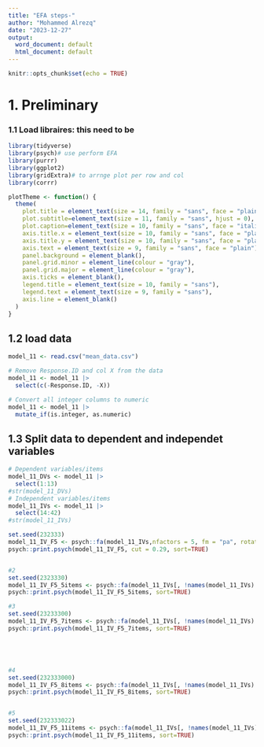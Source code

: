 ```yaml
---
title: "EFA steps-"
author: "Mohammed Alrezq"
date: "2023-12-27"
output:
  word_document: default
  html_document: default
---
```


```r
knitr::opts_chunk$set(echo = TRUE)
```


# 1. Preliminary 
### 1.1 Load libraires: this need to be 
```r
library(tidyverse)
library(psych)# use perform EFA
library(purrr)
library(ggplot2)
library(gridExtra)# to arrnge plot per row and col
library(corrr)
```


```r
plotTheme <- function() {
  theme(
    plot.title = element_text(size = 14, family = "sans", face = "plain", hjust = 0),
    plot.subtitle=element_text(size = 11, family = "sans", hjust = 0),
    plot.caption=element_text(size = 10, family = "sans", face = "italic", hjust = 0), 
    axis.title.x = element_text(size = 10, family = "sans", face = "plain", hjust = 1, vjust = -0.5),
    axis.title.y = element_text(size = 10, family = "sans", face = "plain", hjust = 1, vjust = 1),
    axis.text = element_text(size = 9, family = "sans", face = "plain"),
    panel.background = element_blank(),
    panel.grid.minor = element_line(colour = "gray"),
    panel.grid.major = element_line(colour = "gray"),
    axis.ticks = element_blank(),
    legend.title = element_text(size = 10, family = "sans"),
    legend.text = element_text(size = 9, family = "sans"),
    axis.line = element_blank()
  )
}
```

## 1.2 load data
```r
model_11 <- read.csv("mean_data.csv")

# Remove Response.ID and col X from the data 
model_11 <- model_11 |> 
  select(c(-Response.ID, -X))

# Convert all integer columns to numeric
model_11 <- model_11 |> 
  mutate_if(is.integer, as.numeric)
```

## 1.3 Split data to dependent and independet variables 
```r
# Dependent variables/items 
model_11_DVs <- model_11 |> 
  select(1:13)
#str(model_11_DVs)
# Independent variables/items 
model_11_IVs <- model_11 |> 
  select(14:42)
#str(model_11_IVs)
```




```r
set.seed(232333)
model_11_IV_F5 <- psych::fa(model_11_IVs,nfactors = 5, fm = "pa", rotate = "promax", max.iter = 100)
psych::print.psych(model_11_IV_F5, cut = 0.29, sort=TRUE)


#2
set.seed(2323330)
model_11_IV_F5_5items <- psych::fa(model_11_IVs[, !names(model_11_IVs) %in% c("INSTIT_17", "SCOPE_16", "GOAL_AL_27", "EXT_CON_21", "RES_CHG_8")],nfactors = 5, fm = "pa", rotate = "promax", max.iter = 100)
psych::print.psych(model_11_IV_F5_5items, sort=TRUE)

#3
set.seed(23233300)
model_11_IV_F5_7items <- psych::fa(model_11_IVs[, !names(model_11_IVs) %in% c("INSTIT_17", "SCOPE_16", "GOAL_AL_27", "EXT_CON_21", "RES_CHG_8", "TEAM_ST_29", "SYS_COM_28")],nfactors = 5, fm = "pa", rotate = "promax", max.iter = 100)
psych::print.psych(model_11_IV_F5_7items, sort=TRUE)





#4
set.seed(232333000)
model_11_IV_F5_8items <- psych::fa(model_11_IVs[, !names(model_11_IVs) %in% c("INSTIT_17", "SCOPE_16", "GOAL_AL_27", "EXT_CON_21", "RES_CHG_8", "TEAM_ST_29", "SYS_COM_28", "COM_KNW_23")],nfactors = 5, fm = "pa", rotate = "promax", max.iter = 100)
psych::print.psych(model_11_IV_F5_8items, sort=TRUE)


#5
set.seed(232333022)
model_11_IV_F5_11items <- psych::fa(model_11_IVs[, !names(model_11_IVs) %in% c("INSTIT_17", "SCOPE_16", "GOAL_AL_27", "EXT_CON_21", "RES_CHG_8", "TEAM_ST_29", "SYS_COM_28", "COM_KNW_23", "ORG_CUL_2", "ORG_CHR_10", "GOAL_CL_25")],nfactors = 5, fm = "pa", rotate = "promax", max.iter = 100)
psych::print.psych(model_11_IV_F5_11items, sort=TRUE)
```

